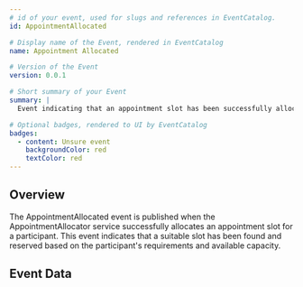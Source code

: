 ```yaml
---
# id of your event, used for slugs and references in EventCatalog.
id: AppointmentAllocated

# Display name of the Event, rendered in EventCatalog
name: Appointment Allocated

# Version of the Event
version: 0.0.1

# Short summary of your Event
summary: |
  Event indicating that an appointment slot has been successfully allocated for a participant.

# Optional badges, rendered to UI by EventCatalog
badges:
  - content: Unsure event
    backgroundColor: red
    textColor: red
---
```


## Overview

The AppointmentAllocated event is published when the AppointmentAllocator service successfully allocates an appointment slot for a participant. This event indicates that a suitable slot has been found and reserved based on the participant's requirements and available capacity.

## Event Data

<Schema file="schema.json"/>

<SchemaViewer file="LocationDetails.json"/>
